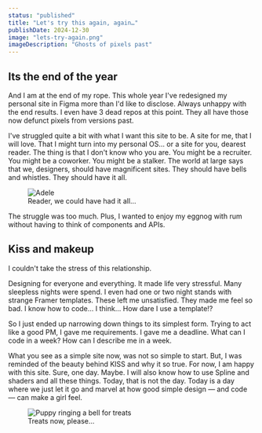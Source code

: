 ```yaml
---
status: "published"
title: "Let's try this again, again…"
publishDate: 2024-12-30
image: "lets-try-again.png"
imageDescription: "Ghosts of pixels past"
---
```



## Its the end of the year
And I am at the end of my rope. This whole year I've redesigned my personal site in Figma more than I'd like to disclose. Always unhappy with the end results. I even have 3 dead repos at this point. They all have those now defunct pixels from versions past.

I've struggled quite a bit with what I want this site to be. A site for me, that I will love. That I might turn into my personal OS… or a site for you, dearest reader. The thing is that I don't know who you are. You might be a recruiter. You might be a coworker. You might be a stalker. The world at large says that we, designers, should have magnificent sites. They should have bells and whistles. They should have it all.

<figure class="attached-image">
  <Image src={adele} alt="Adele" width={300} height={300} />
  <figcaption>Reader, we could have had it all…</figcaption>
</figure>

The struggle was too much. Plus, I wanted to enjoy my eggnog with rum without having to think of components and APIs.

## Kiss and makeup
I couldn't take the stress of this relationship.

Designing for everyone and everything. It made life very stressful. Many sleepless nights were spend. I even had one or two night stands with strange Framer templates. These left me unsatisfied. They made me feel so bad. I know how to code… I think… How dare I use a template!?

So I just ended up narrowing down things to its simplest form. Trying to act like a good PM, I gave me requirements. I gave me a deadline. What can I code in a week? How can I describe me in a week.

What you see as a simple site now, was not so simple to start. But, I was reminded of the beauty behind KISS and why it so true. For now, I am happy with this site. Sure, one day. Maybe. I will also know how to use Spline and shaders and all these things. Today, that is not the day. Today is a day where we just let it go and marvel at how good simple design — and code — can make a girl feel.

<figure class="attached-image">
  <Image src={treats} alt="Puppy ringing a bell for treats" width={300} height={300} />
  <figcaption>Treats now, please...</figcaption>
</figure>